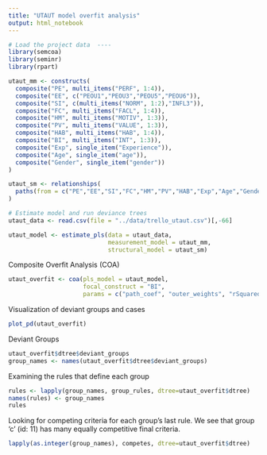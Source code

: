 ```yaml
---
title: "UTAUT model overfit analysis"
output: html_notebook
---
```


```r
# Load the project data  ----
library(semcoa)
library(seminr)
library(rpart)

utaut_mm <- constructs(
  composite("PE", multi_items("PERF", 1:4)),
  composite("EE", c("PEOU1","PEOU3","PEOU5","PEOU6")),
  composite("SI", c(multi_items("NORM", 1:2),"INFL3")),
  composite("FC", multi_items("FACL", 1:4)),
  composite("HM", multi_items("MOTIV", 1:3)),
  composite("PV", multi_items("VALUE", 1:3)),
  composite("HAB", multi_items("HAB", 1:4)),
  composite("BI", multi_items("INT", 1:3)),
  composite("Exp", single_item("Experience")),
  composite("Age", single_item("age")),
  composite("Gender", single_item("gender"))
)

utaut_sm <- relationships(
  paths(from = c("PE","EE","SI","FC","HM","PV","HAB","Exp","Age","Gender"), to = "BI")
)

# Estimate model and run deviance trees
utaut_data <- read.csv(file = "../data/trello_utaut.csv")[,-66]

utaut_model <- estimate_pls(data = utaut_data,
                            measurement_model = utaut_mm,
                            structural_model = utaut_sm)
```

Composite Overfit Analysis (COA)
```r
utaut_overfit <- coa(pls_model = utaut_model, 
                     focal_construct = "BI",
                     params = c("path_coef", "outer_weights", "rSquared"))
```

Visualization of deviant groups and cases
```r
plot_pd(utaut_overfit)
```
Deviant Groups
```r
utaut_overfit$dtree$deviant_groups
group_names <- names(utaut_overfit$dtree$deviant_groups)
```
Examining the rules that define each group
```r
rules <- lapply(group_names, group_rules, dtree=utaut_overfit$dtree)
names(rules) <- group_names
rules
```

Looking for competing criteria for each group's last rule. We see that group 'c' (id: 11) has many equally competitive final criteria.

```r
lapply(as.integer(group_names), competes, dtree=utaut_overfit$dtree)
```


